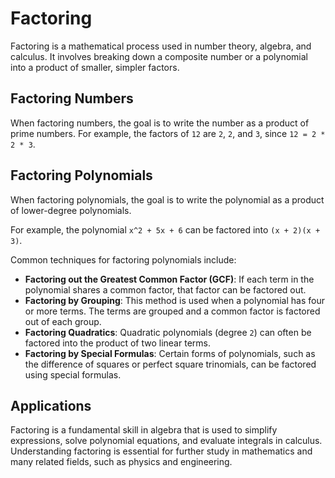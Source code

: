 # Factoring

Factoring is a mathematical process used in number theory, algebra, and calculus. It involves breaking down a composite number or a polynomial into a product of smaller, simpler factors.

## Factoring Numbers

When factoring numbers, the goal is to write the number as a product of prime numbers. For example, the factors of `12` are `2`, `2`, and `3`, since `12 = 2 * 2 * 3`.

## Factoring Polynomials

When factoring polynomials, the goal is to write the polynomial as a product of lower-degree polynomials.

For example, the polynomial `x^2 + 5x + 6` can be factored into `(x + 2)(x + 3)`.

Common techniques for factoring polynomials include:

- **Factoring out the Greatest Common Factor (GCF)**: If each term in the polynomial shares a common factor, that factor can be factored out.
- **Factoring by Grouping**: This method is used when a polynomial has four or more terms. The terms are grouped and a common factor is factored out of each group.
- **Factoring Quadratics**: Quadratic polynomials (degree `2`) can often be factored into the product of two linear terms.
- **Factoring by Special Formulas**: Certain forms of polynomials, such as the difference of squares or perfect square trinomials, can be factored using special formulas.

## Applications

Factoring is a fundamental skill in algebra that is used to simplify expressions, solve polynomial equations, and evaluate integrals in calculus. Understanding factoring is essential for further study in mathematics and many related fields, such as physics and engineering.
